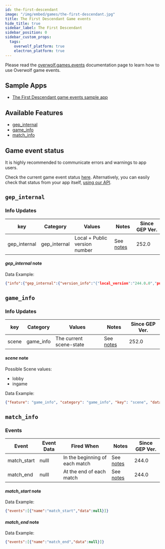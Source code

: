 ```yaml
---
id: the-first-descendant
image: "/img/embed/games/the-first-descendant.jpg"
title: The First Descendant Game events
hide_title: true
sidebar_label: The First Descendant
sidebar_position: 0
sidebar_custom_props:
  tags:
    overwolf_platform: true
    electron_platform: true
---
```


<!-- GENERATED USING /scripts/generate.js -->

<head>
  <meta name="keywords" content="API for The First Descendant, The First Descendant API, SDK for The First Descendant, The First Descendant SDK"/>
</head>

<GameInfo gameId={24360} page="docs" />

Please read the [overwolf.games.events](/api/live-game-data) documentation page to learn how to use Overwolf game events.

## Sample Apps
* [The First Descendant game events sample app](https://github.com/overwolf/events-sample-app)

## Available Features

* [gep_internal](#gep_internal)
* [game_info](#game_info)
* [match_info](#match_info)

## Game event status

It is highly recommended to communicate errors and warnings to app users.

Check the current game event status [here](/status/). Alternatively, you can easily check that status from your app itself, [using our API](/topics/using-events/how-to-check-events-status-from-app).

## `gep_internal`

### Info Updates

key          | Category    | Values                    | Notes                 | Since GEP Ver. |
------------ | ------------| ------------------------- | --------------------- | ------------- |
gep_internal | gep_internal| Local + Public version number|See [notes](#gep_internal-note)|   252.0       |

#### *gep_internal* note

Data Example:

```json
{"info":{"gep_internal":{"version_info":"{"local_version":"244.0.0","public_version":"244.0.0","is_updated":true}"}},"feature":"gep_internal"}
```

## `game_info`

### Info Updates

key          | Category    | Values                    | Notes                 | Since GEP Ver. |
------------ | ------------| ------------------------- | --------------------- | ------------- |
scene | game_info | The current scene-state |See [notes](#scene-note)|   252.0       |

#### *scene* note

Possible Scene values:

* lobby
* ingame

Data Example:

```json
{"feature": "game_info", "category": "game_info", "key": "scene", "data": "lobby"}
```

## `match_info`

### Events

Event       | Event Data   | Fired When    | Notes                                  | Since GEP Ver. |
------------| -------------| --------------| -------------------------------------- | ---------------|
match_start |  nulll            | In the beginning of each match| See [notes](#match_start-note) |244.0|
match_end   |    nulll          | At the end of each match| See [notes](#match_end-note) |244.0|

#### *match_start* note

Data Example:

```json
{"events":[{"name":"match_start","data":null}]}
```

#### *match_end* note

Data Example:

```json
{"events":[{"name":"match_end","data":null}]}
```